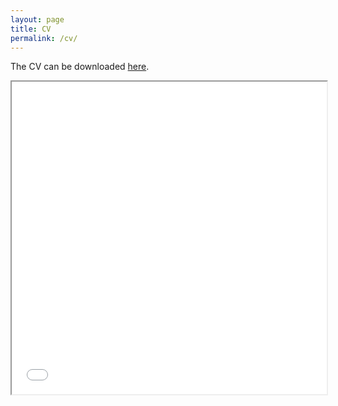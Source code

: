 ```yaml
---
layout: page
title: CV
permalink: /cv/
---
```


The CV can be downloaded [here](pdfs/cv/cv_0820.pdf).

<iframe title="Marcel Roman CV" src="pdfs/cv/cv_0820.pdf" width="100%" height="500px"></iframe>

